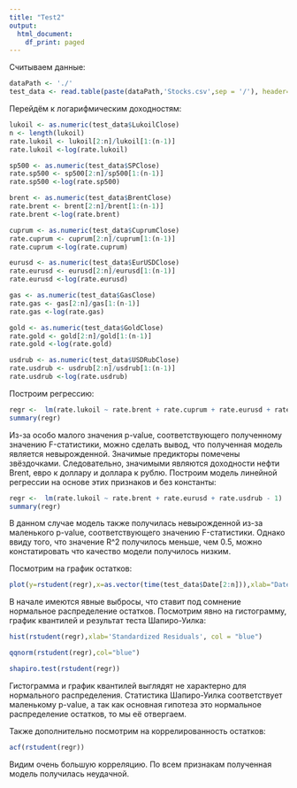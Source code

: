 ---
title: "Test2"
output:
  html_document:
    df_print: paged
---

Считываем данные:
```{r}
dataPath <- './'
test_data <- read.table(paste(dataPath,'Stocks.csv',sep = '/'), header=TRUE,sep=',')
```
Перейдём к логарифмическим доходностям:
```{r}
lukoil <- as.numeric(test_data$LukoilClose)
n <- length(lukoil)
rate.lukoil <- lukoil[2:n]/lukoil[1:(n-1)]
rate.lukoil <-log(rate.lukoil)

sp500 <- as.numeric(test_data$SPClose)
rate.sp500 <- sp500[2:n]/sp500[1:(n-1)]
rate.sp500 <-log(rate.sp500)

brent <- as.numeric(test_data$BrentClose)
rate.brent <- brent[2:n]/brent[1:(n-1)]
rate.brent <-log(rate.brent)

cuprum <- as.numeric(test_data$CuprumClose)
rate.cuprum <- cuprum[2:n]/cuprum[1:(n-1)]
rate.cuprum <-log(rate.cuprum)

eurusd <- as.numeric(test_data$EurUSDClose)
rate.eurusd <- eurusd[2:n]/eurusd[1:(n-1)]
rate.eurusd <-log(rate.eurusd)

gas <- as.numeric(test_data$GasClose)
rate.gas <- gas[2:n]/gas[1:(n-1)]
rate.gas <-log(rate.gas)

gold <- as.numeric(test_data$GoldClose)
rate.gold <- gold[2:n]/gold[1:(n-1)]
rate.gold <-log(rate.gold)

usdrub <- as.numeric(test_data$USDRubClose)
rate.usdrub <- usdrub[2:n]/usdrub[1:(n-1)]
rate.usdrub <-log(rate.usdrub)
```

Построим регрессию:
```{r}
regr <-  lm(rate.lukoil ~ rate.brent + rate.cuprum + rate.eurusd + rate.gas + rate.gold + rate.sp500 + rate.usdrub)
summary(regr)
```
Из-за особо малого значения p-value, соответствующего полученному значению F-статистики, можно сделать вывод, что полученная модель является невырожденной. Значимые предикторы помечены звёздочками. Следовательно, значимыми являются доходности нефти Brent, евро к доллару и доллара к рублю. Построим модель линейной регрессии на основе этих признаков и без константы:
```{r}
regr <-  lm(rate.lukoil ~ rate.brent + rate.eurusd + rate.usdrub - 1)
summary(regr)
```
В данном случае модель также получилась невырожденной из-за маленького p-value, соответствующего значению F-статистики. Однако ввиду того, что значение R^2 получилось меньше, чем 0.5, можно констатировать что качество модели получилось низким.

Посмотрим на график остатков:
```{r}
plot(y=rstudent(regr),x=as.vector(time(test_data$Date[2:n])),xlab="Date",ylab="Standardized Residuals",type = "o", col = "blue",lwd=3)
```
В начале имеются явные выбросы, что ставит под сомнение нормальное распределение остатков. Посмотрим явно на гистограмму, график квантилей и результат теста Шапиро-Уилка:
```{r}
hist(rstudent(regr),xlab='Standardized Residuals', col = "blue")
```

```{r}
qqnorm(rstudent(regr),col="blue")
```

```{r}
shapiro.test(rstudent(regr))
```
Гистограмма и график квантилей выглядят не характерно для нормального распределения. Статистика Шапиро-Уилка соответствует маленькому p-value, а так как основная гипотеза это нормальное распределение остатков, то мы её отвергаем.

Также дополнительно посмотрим на коррелированность остатков:
```{r}
acf(rstudent(regr))
```
Видим очень большую корреляцию. По всем признакам полученная модель получилась неудачной.